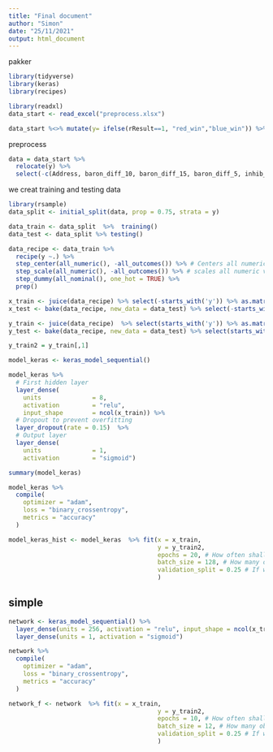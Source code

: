 ```yaml
---
title: "Final document"
author: "Simon"
date: "25/11/2021"
output: html_document
---
```


pakker
```r
library(tidyverse)
library(keras)
library(recipes)
```


```r
library(readxl)
data_start <- read_excel("preprocess.xlsx")
```

```r
data_start %<>% mutate(y= ifelse(rResult==1, "red_win","blue_win")) %>% select(- rResult, -bResult)
```


preprocess

```r
data = data_start %>%
  relocate(y) %>%
  select(-c(Address, baron_diff_10, baron_diff_15, baron_diff_5, inhib_diff_10, inhib_diff_5))
```

we creat training and testing data

```r
library(rsample)
data_split <- initial_split(data, prop = 0.75, strata = y)

data_train <- data_split  %>%  training()
data_test <- data_split %>% testing()
```


```r
data_recipe <- data_train %>%
  recipe(y ~.) %>%
  step_center(all_numeric(), -all_outcomes()) %>% # Centers all numeric variables to mean = 0
  step_scale(all_numeric(), -all_outcomes()) %>% # scales all numeric variables to sd = 1
  step_dummy(all_nominal(), one_hot = TRUE) %>%
  prep()
```

```r
x_train <- juice(data_recipe) %>% select(-starts_with('y')) %>% as.matrix()
x_test <- bake(data_recipe, new_data = data_test) %>% select(-starts_with('y')) %>% as.matrix()
```

```r
y_train <- juice(data_recipe)  %>% select(starts_with('y')) %>% as.matrix()
y_test <- bake(data_recipe, new_data = data_test) %>% select(starts_with('y')) %>% as.matrix()

y_train2 = y_train[,1]
```


```r
model_keras <- keras_model_sequential()
```

```r
model_keras %>% 
  # First hidden layer
  layer_dense(
    units              = 8, 
    activation         = "relu", 
    input_shape        = ncol(x_train)) %>% 
  # Dropout to prevent overfitting
  layer_dropout(rate = 0.15)  %>%
  # Output layer
  layer_dense(
    units              = 1, 
    activation         = "sigmoid") 
```


```r
summary(model_keras)
```



```r
model_keras %>% 
  compile(
    optimizer = "adam",
    loss = "binary_crossentropy",
    metrics = "accuracy"
  )
```


```r
model_keras_hist <- model_keras  %>% fit(x = x_train, 
                                         y = y_train2, 
                                         epochs = 20, # How often shall we re-run the model on the whole sample
                                         batch_size = 128, # How many observations should be included in every batch
                                         validation_split = 0.25 # If we want to do a  cross-validation in the training
                                         )
```


## simple

```r

network <- keras_model_sequential() %>% 
  layer_dense(units = 256, activation = "relu", input_shape = ncol(x_train)) %>%
  layer_dense(units = 1, activation = "sigmoid")

network %>% 
  compile(
    optimizer = "adam",
    loss = "binary_crossentropy",
    metrics = "accuracy"
  )

network_f <- network  %>% fit(x = x_train, 
                                         y = y_train2, 
                                         epochs = 10, # How often shall we re-run the model on the whole sample
                                         batch_size = 12, # How many observations should be included in every batch
                                         validation_split = 0.25 # If we want to do a  cross-validation in the training
                                         )
```


